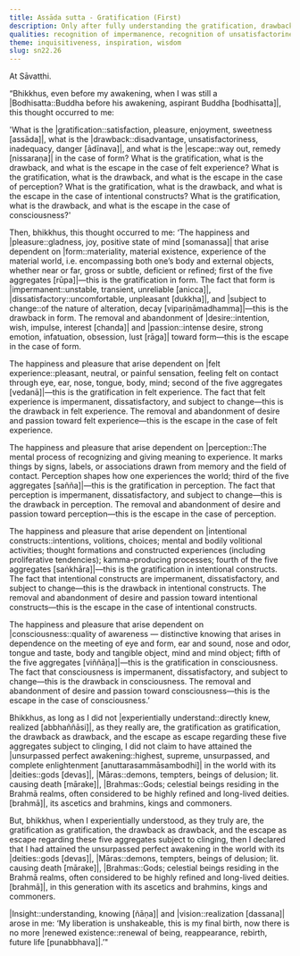 ```yaml
---
title: Assāda sutta - Gratification (First)
description: Only after fully understanding the gratification, drawback, and escape in the case of form, felt experience, perception, intentional constructs, and consciousness, the Buddha declared that he had attained the unsurpassed perfect awakening.
qualities: recognition of impermanence, recognition of unsatisfactoriness, recognition of not-self, insight, vision, liberation, perceiving gratification, perceiving drawback, direct knowledge, perceiving escape, desire, passion
theme: inquisitiveness, inspiration, wisdom
slug: sn22.26
---
```


At Sāvatthi.

“Bhikkhus, even before my awakening, when I was still a |Bodhisatta::Buddha before his awakening, aspirant Buddha [bodhisatta]|, this thought occurred to me:

'What is the |gratification::satisfaction, pleasure, enjoyment, sweetness [assāda]|, what is the |drawback::disadvantage, unsatisfactoriness, inadequacy, danger [ādīnava]|, and what is the |escape::way out, remedy [nissaraṇa]| in the case of form?
What is the gratification, what is the drawback, and what is the escape in the case of felt experience?
What is the gratification, what is the drawback, and what is the escape in the case of perception?
What is the gratification, what is the drawback, and what is the escape in the case of intentional constructs?
What is the gratification, what is the drawback, and what is the escape in the case of consciousness?'

Then, bhikkhus, this thought occurred to me: ‘The happiness and |pleasure::gladness, joy, positive state of mind [somanassa]| that arise dependent on |form::materiality, material existence, experience of the material world, i.e. encompassing both one’s body and external objects, whether near or far, gross or subtle, deficient or refined; first of the five aggregates [rūpa]|—this is the gratification in form. The fact that form is |impermanent::unstable, transient, unreliable [anicca]|, |dissatisfactory::uncomfortable, unpleasant [dukkha]|, and |subject to change::of the nature of alteration, decay [vipariṇāmadhamma]|—this is the drawback in form. The removal and abandonment of |desire::intention, wish, impulse, interest [chanda]| and |passion::intense desire, strong emotion, infatuation, obsession, lust [rāga]| toward form—this is the escape in the case of form.

The happiness and pleasure that arise dependent on |felt experience::pleasant, neutral, or painful sensation, feeling felt on contact through eye, ear, nose, tongue, body, mind; second of the five aggregates [vedanā]|—this is the gratification in felt experience. The fact that felt experience is impermanent, dissatisfactory, and subject to change—this is the drawback in felt experience. The removal and abandonment of desire and passion toward felt experience—this is the escape in the case of felt experience.

The happiness and pleasure that arise dependent on |perception::The mental process of recognizing and giving meaning to experience. It marks things by signs, labels, or associations drawn from memory and the field of contact. Perception shapes how one experiences the world; third of the five aggregates [sañña]|—this is the gratification in perception. The fact that perception is impermanent, dissatisfactory, and subject to change—this is the drawback in perception. The removal and abandonment of desire and passion toward perception—this is the escape in the case of perception.

The happiness and pleasure that arise dependent on |intentional constructs::intentions, volitions, choices; mental and bodily volitional activities; thought formations and constructed experiences (including proliferative tendencies); kamma-producing processes; fourth of the five aggregates [saṅkhāra]|—this is the gratification in intentional constructs. The fact that intentional constructs are impermanent, dissatisfactory, and subject to change—this is the drawback in intentional constructs. The removal and abandonment of desire and passion toward intentional constructs—this is the escape in the case of intentional constructs.

The happiness and pleasure that arise dependent on |consciousness::quality of awareness — distinctive knowing that arises in dependence on the meeting of eye and form, ear and sound, nose and odor, tongue and taste, body and tangible object, mind and mind object; fifth of the five aggregates [viññāṇa]|—this is the gratification in consciousness. The fact that consciousness is impermanent, dissatisfactory, and subject to change—this is the drawback in consciousness. The removal and abandonment of desire and passion toward consciousness—this is the escape in the case of consciousness.’

Bhikkhus, as long as I did not |experientially understand::directly knew, realized [abbhaññāsi]|, as they really are, the gratification as gratification, the drawback as drawback, and the escape as escape regarding these five aggregates subject to clinging, I did not claim to have attained the |unsurpassed perfect awakening::highest, supreme, unsurpassed, and complete enlightenment [anuttarasammāsambodhi]| in the world with its |deities::gods [devas]|, |Māras::demons, tempters, beings of delusion; lit. causing death [mārake]|, |Brahmas::Gods; celestial beings residing in the Brahmā realms, often considered to be highly refined and long-lived deities. [brahmā]|, its ascetics and brahmins, kings and commoners.

But, bhikkhus, when I experientially understood, as they truly are, the gratification as gratification, the drawback as drawback, and the escape as escape regarding these five aggregates subject to clinging, then I declared that I had attained the unsurpassed perfect awakening in the world with its |deities::gods [devas]|, |Māras::demons, tempters, beings of delusion; lit. causing death [mārake]|, |Brahmas::Gods; celestial beings residing in the Brahmā realms, often considered to be highly refined and long-lived deities. [brahmā]|, in this generation with its ascetics and brahmins, kings and commoners.

|Insight::understanding, knowing [ñāṇa]| and |vision::realization [dassana]| arose in me: ‘My liberation is unshakeable, this is my final birth, now there is no more |renewed existence::renewal of being, reappearance, rebirth, future life [punabbhava]|.’"